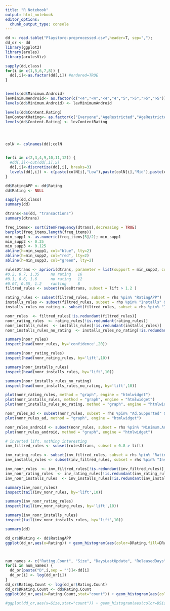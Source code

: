 ---
title: "R Notebook"
output: html_notebook
editor_options: 
  chunk_output_type: console
---

```{r}
dd <- read.table("Playstore-preprocessed.csv",header=T, sep=",");
dd_or <- dd
library(ggplot2)
library(arules)
library(arulesViz)
```


```{r}

sapply(dd,class)
for(i in c(1,5,6,7,8)) { 
  dd[,i]<-as.factor(dd[,i]) #ordered=TRUE
}


levels(dd$Minimum.Android)
levMinimumAndroid<- as.factor(c("<4","<4","<4","4","5",">5",">5",">5"))
levels(dd$Minimum.Android) <- levMinimumAndroid

levels(dd$Content.Rating)
levContentRating<- as.factor(c("Everyone","AgeRestricted","AgeRestricted","AgeRestricted","AgeRestricted"))
levels(dd$Content.Rating) <- levContentRating




colN <- colnames(dd);colN


for(i in c(2,3,4,9,10,11,12)) {
  #dd[,i]<-cut(dd[,i],5)
  dd[,i]<-discretize(dd[,i], breaks=3)
  levels(dd[,i]) <- c(paste(colN[i],"Low"),paste(colN[i],"Mid"),paste(colN[i],"High"))
}

dd$RatingAPP <- dd$Rating
dd$Rating <- NULL

sapply(dd,class)
summary(dd)
```

```{r}

dtrans<-as(dd, "transactions")
summary(dtrans)

freq_items<- sort(itemFrequency(dtrans),decreasing = TRUE)
barplot(freq_items,length(freq_items))
min_supp1 <- as.numeric(freq_items[5]/2); min_supp1 
min_supp2 <- 0.25
min_supp3 <- 0.125
abline(h=min_supp1, col="blue", lty=2)
abline(h=min_supp2, col="red", lty=2)
abline(h=min_supp3, col="green", lty=2)

```

```{r}

rulesDtrans <- apriori(dtrans, parameter = list(support = min_supp3, confidence = 0.5,  minlen=1))
#0.2, 0.7, 1.35     no rating   16
#0.1, 0.6, 1.6      no rating   12
#0.07, 0.55, 1.2    ranting     8
filtred_rules <- subset(rulesDtrans, subset = lift > 1.2 )

rating_rules <- subset(filtred_rules, subset = rhs %pin% "RatingAPP")
installs_rules <- subset(filtred_rules, subset = rhs %pin% "Installs" & lift > 2)
installs_rules_no_rating <- subset(filtred_rules, subset = rhs %pin% "Installs" & ! lhs %pin% "Rating.Count")

nonr_rules  <- filtred_rules[!is.redundant(filtred_rules)]              
nonr_rating_rules  <- rating_rules[!is.redundant(rating_rules)]
nonr_installs_rules  <- installs_rules[!is.redundant(installs_rules)]
nonr_installs_rules_no_rating  <- installs_rules_no_rating[!is.redundant(installs_rules_no_rating)]

summary(nonr_rules)
inspect(head(nonr_rules, by='confidence',20))

summary(nonr_rating_rules)
inspect(head(nonr_rating_rules, by='lift',10))

summary(nonr_installs_rules)
inspect(head(nonr_installs_rules, by='lift',10))

summary(nonr_installs_rules_no_rating)
inspect(head(nonr_installs_rules_no_rating, by='lift',10))

```

```{r}
plot(nonr_rating_rules, method = "graph", engine = "htmlwidget")
plot(nonr_installs_rules, method = "graph", engine = "htmlwidget")
plot(nonr_installs_rules_no_rating, method = "graph", engine = "htmlwidget")

nonr_rules_ad <- subset(nonr_rules, subset = rhs %pin% "Ad.Supported" & confidence > 0.773)
plot(nonr_rules_ad, method = "graph", engine = "htmlwidget")

nonr_rules_android <- subset(nonr_rules, subset = rhs %pin% "Minimum.Android" & confidence > 0.773)
plot(nonr_rules_android, method = "graph", engine = "htmlwidget")


```


```{r}
# inverted lift, nothing interesting
inv_filtred_rules <- subset(rulesDtrans, subset = 0.8 > lift)

inv_rating_rules <- subset(inv_filtred_rules, subset = rhs %pin% "RatingAPP")
inv_installs_rules <- subset(inv_filtred_rules, subset = rhs %pin% "Installs" & ! lhs %pin% "Content.Rating")

inv_nonr_rules  <- inv_filtred_rules[!is.redundant(inv_filtred_rules)]              
inv_nonr_rating_rules  <- inv_rating_rules[!is.redundant(inv_rating_rules)]
inv_nonr_installs_rules  <- inv_installs_rules[!is.redundant(inv_installs_rules)]

summary(inv_nonr_rules)
inspect(tail(inv_nonr_rules, by='lift',10))

summary(inv_nonr_rating_rules)
inspect(tail(inv_nonr_rating_rules, by='lift',10))

summary(inv_nonr_installs_rules)
inspect(tail(inv_nonr_installs_rules, by='lift',10))


```


```{r}
summary(dd)

dd_or$DRating <- dd$RatingAPP 
ggplot(dd_or,aes(x=Rating)) + geom_histogram(aes(color=DRating,fill=DRating,alpha=0.4),position = "identity", bins = 36)



num_names <- c("Rating.Count", "Size", "DaysLastUpdate", "ReleasedDays", "AppNameLen", "Installs")
for(i in num_names) {
  dd_or[paste("D",i,sep = "")]<-dd[i]
  dd_or[i] <- log(dd_or[i])
}
dd_or$Rating.Count <- log(dd_or$Rating.Count)
dd_or$DRating.Count <- dd$Rating.Count
ggplot(dd_or,aes(x=Rating.Count,stat="count")) + geom_histogram(aes(color=DRating.Count,fill=DRating.Count,alpha=0.4), bins = 30)

#ggplot(dd_or,aes(x=Size,stat="count")) + geom_histogram(aes(color=DSize,fill=DSize,alpha=0.4), bins = 30)


```